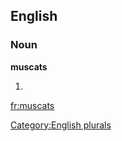 
==English==

===Noun===
'''muscats'''

# {{plural of|[[muscat]]}}

[[Category:English plurals]]

[[fr:muscats]]